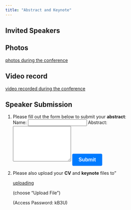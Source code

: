 ```yaml
---
title: "Abstract and Keynote"
---
```


## Invited Speakers
<div id="speakers"> <!-- Speaker information will be dynamically added here --> 
</div> <script> 
const speakers = [ { name: "Dr. Jamal Tex Li-Hsing Chi", topic: "WHO Dengue Fever Recommendations and Strategies (Presented on behalf of Dr. Deq Said Jama, WHO Somaliland Office)", keynoteUrl: "https://drive.google.com/file/d/1ZMjMRcZ4qCe64kjdPNgruACpnZh6x_20/view?usp=share_link" }, { name: "Dr. Ahmed Abdi Hersi", topic: "Clinical Guideline for Dengue Fever Management", keynoteUrl: "https://docs.google.com/file/d/1OQrjrvaQVKqswnnrhunErSRnBdAFBaXB/edit?usp=docslist_api&filetype=mspresentation" }, { name: "Dr. Chin-I Chen", topic: "Taiwan Cares: Dengue Fever in Taiwan", keynoteUrl: "https://docs.google.com/presentation/d/1tfZ_qTmyv9lifLR_V6wGQAuqoyubMrPN/edit?usp=share_link&ouid=110793978748284413196&rtpof=true&sd=true" }, { name: "Dr. Omar Marshal", topic: "Epidemiology of Breast, Esophageal, and Liver Cancer in Somaliland", keynoteUrl: "https://docs.google.com/file/d/1Fa3dkVf4oU0DLvefiI5XIcUHMTVo66sT/edit?usp=docslist_api&filetype=mspresentation" }, { name: "Dr. Fadumo Ahmed Liban", topic: "Breast Cancer Therapy in Somaliland", keynoteUrl: "https://docs.google.com/file/d/1Ush_s5482s-eH1bnmjdD-kHFoeeEW3My/edit?usp=docslist_api&filetype=mspresentation" }, { name: "Dr. Abdillahi Abdi Ali", topic: "Esophageal Carcinoma Therapy in Somaliland", keynoteUrl: "https://docs.google.com/file/d/1Ue5BWxAddEKSRVIc1rDJ2C2qEwm8elfw/edit?usp=docslist_api&filetype=mspresentation" }, { name: "Dr. Ming-Shun Wu", topic: "Multi-bipolar Radiofrequency on Hepatocellular Carcinoma — Taiwan Experience (pre-recorded video mp4)", keynoteUrl: "https://drive.google.com/file/d/1SreTuYIsZG1PRNU0ZBstdDG76YmQADnC/view?usp=drivesdk" }, { name: "Dr. Yen-Hsiang Wang", topic: "Introducing Laparoscopic Surgery for Hargeisa Group Hospital", keynoteUrl: "" }, { name: "Dr. Ahmed Saed Ali", topic: "Orthopedic Training in Somaliland (HGH)", keynoteUrl: "https://docs.google.com/file/d/1mC8v0XnrDgB8Jj59oW0inpHAc3ArvD8E/edit?usp=docslist_api&filetype=mspresentation" }, { name: "Dr. Yu-Pin Chen", topic: "Orthopedic Training Collaboration between HGH and TMWH", keynoteUrl: "NA" }, { name: "Dr. Abdirashid Ismail", topic: "Understanding and Preventing Falls of Adults: A Multidisciplinary Approach", keynoteUrl: "https://docs.google.com/presentation/d/1MDIVbKeAlsfjGXv0l5beu3rthkbYOO88/edit?usp=share_link&ouid=110793978748284413196&rtpof=true&sd=true" } ]; 

const speakersDiv = document.getElementById('speakers'); speakers.forEach(speaker => { const speakerDiv = document.createElement('div'); speakerDiv.innerHTML = '<h3>' + speaker.name + '</h3><p><strong>Topic:</strong> ' + speaker.topic + '</p><p><strong>Keynote:</strong> ' + (speaker.keynoteUrl === "NA" ? "by request to speaker" : '<a href="' + speaker.keynoteUrl + '" target="_blank">Preview</a>') + '</p>'; speakersDiv.appendChild(speakerDiv); }); </script>




<!--
## Video
Dr. Ming-Shun Wu's talk:
<p><a href="https://drive.google.com/file/d/1HftoYI-PTTVgMuzlWJkpfvRdyilfcnJ0/view?usp=drivesdk" target="_blank">mp4</a></p>

Online Q&A with Dr. Ming-Shun Wu: <p><a href="https://meet.google.com/ghx-hfjo-fhq" target="_blank">google meet</a></p>

-->

## Photos

<p><a href="https://drive.google.com/drive/folders/1g2Kyq1IfprvVABoJRnnYaezNcibHA3uf" target="_blank">photos during the conference</a></p>

## Video record

<p><a href="https://youtu.be/d-ZEtegvjag" target="_blank">video recorded during the conference</a></p>



## Speaker Submission

<style>
  button[type="submit"] {
    display: inline-block;
    padding: 10px 20px;
    font-size: 16px;
    font-weight: bold;
    text-align: center;
    text-decoration: none;
    background-color: #007bff;
    color: #fff;
    border: none;
    border-radius: 4px;
    cursor: pointer;
    -webkit-appearance: none;
    -moz-appearance: none;
    appearance: none;
  }
</style>


1) Please fill out the form below to submit your **abstract**:
<form action="https://formspree.io/f/mqkrnprr" method="POST">
  <label for="name">Name:</label>
  <input type="text" name="name" required>
<label for="abstract">Abstract:</label>
  <textarea name="abstract" rows="7" required></textarea>
<button type="submit">Submit</button>
</form>



2) Please also upload your **CV** and **keynote** files to" 
<p><a href="https://share.multcloud.link/share/4bc82117-9830-4a77-b236-f1dfaa63bca5" target="_blank">uploading</a></p>
<p>(choose "Upload File")</p>
<p>(Access Password: kB3U)</p>

